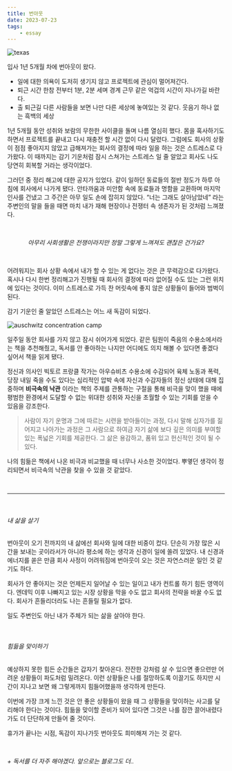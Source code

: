 ```yaml
---
title: 번아웃
date: 2023-07-23
tags:
    - essay
---
```


![texas](./blackwhite-texas.jpg)

입사 1년 5개월 차에 번아웃이 왔다.

- 일에 대한 의욕이 도저히 생기지 않고 프로젝트에 관심이 멀어져간다.
- 퇴근 시간 한참 전부터 1분, 2분 세며 경계 근무 같은 억겁의 시간이 지나가길 바란다.
- 출 퇴근길 다른 사람들을 보면 나만 다른 세상에 놓여있는 것 같다. 웃음기 하나 없는 흑백의 세상

1년 5개월 동안 성취와 보람의 무한한 사이클을 돌며 나름 열심히 했다. 몸을 혹사하기도 하면서 프로젝트를 끝내고 다시 재충전 할 시간 없이 다시 달렸다. 그럼에도 회사의 상황이 점점 좋아지지 않았고 급해져가는 회사의 결정에 따라 일을 하는 것은 스트레스로 다가왔다. 이 때까지는 감기 기운처럼 잠시 스쳐가는 스트레스 일 줄 알았고 회사도 나도 당연히 회복할 거라는 생각이었다.

그러던 중 정리 해고에 대한 공지가 있었다. 같이 일하던 동료들의 절반 정도가 하루 아침에 회사에서 나가게 됐다. 안타까움과 미안함 속에 동료들과 명함을 교환하며 마지막 인사를 건냈고 그 주간은 아무 일도 손에 잡히지 않았다. “너는 그래도 살아남았네” 라는 주변인의 말을 들을 때면 마치 내가 재해 현장이나 전쟁터 속 생존자가 된 것처럼 느껴졌다.

<br/>

<center>

*아무리 사회생활은 전쟁이라지만 정말 그렇게 느껴져도 괜찮은 건가요?*

</center>

<br/>

어려워지는 회사 상황 속에서 내가 할 수 있는 게 없다는 것은 큰 무력감으로 다가왔다. 혹시나 다시 한번 정리해고가 진행될 때 회사의 결정에 따라 없어질 수도 있는 그런 위치에 있다는 것이다. 이미 스트레스로 가득 찬 머릿속에 좋지 않은 상황들이 들어와 범벅이 된다.

감기 기운인 줄 알았던 스트레스는 어느 새 독감이 되었다.

![auschwitz concentration camp](./auschwitz-concentration-camp.jpg)

일주일 동안 회사를 가지 않고 잠시 쉬어가게 되었다. 같은 팀원이 죽음의 수용소에서라는 책을 추천해줬고, 독서를 안 좋아하는 나지만 어디에도 의지 해볼 수 있다면 좋겠다 싶어서 책을 읽게 됐다. 

정신과 의사인 빅토르 프랑클 작가는 아우슈비츠 수용소에 수감되어 육체 노동과 폭력, 당장 내일 죽을 수도 있다는 심리적인 압박 속에 자신과 수감자들의 정신 상태에 대해 집중하며 **비극속의 낙관** 이라는 책의 주제를 관통하는 구절을 통해 비극을 맞이 했을 때에 평범한 환경에서 도달할 수 없는 위대한 성취와 자신을 초월할 수 있는 기회를 얻을 수 있음을 강조한다.

> 사람이 자기 운명과 그에 따르는 시련을 받아들이는 과정, 다시 말해 십자가를 짊어지고 나아가는 과정은 그 사람으로 하여금 자기 삶에 보다 깊은 의미를 부여할 있는 폭넓은 기회를 제공한다. 그 삶은 용감하고, 품위 있고 헌신적인 것이 될 수 있다.

나의 힘듦은 책에서 나온 비극과 비교했을 때 너무나 사소한 것이었다. 뿌옇던 생각이 정리되면서 비극속의 낙관을 찾을 수 있을 것 같았다.

<br/>

---

<br/>

###### 내 삶을 살기

번아웃이 오기 전까지의 내 삶에선 회사와 일에 대한 비중이 컸다. 단순히 가장 많은 시간을 보내는 곳이라서가 아니라 평소에 하는 생각과 신경이 일에 쏠려 있었다. 내 신경과 에너지를 쏟은 만큼 회사 사정이 어려워짐에 번아웃이 오는 것은 자연스러운 일인 것 같기도 하다.

회사가 안 좋아지는 것은 언제든지 일어날 수 있는 일이고 내가 컨트롤 하기 힘든 영역이다. 엔데믹 이후 나빠지고 있는 시장 상황을 막을 수도 없고 회사의 전략을 바꿀 수도 없다. 회사가 흔들리더라도 나는 흔들릴 필요가 없다. 

일도 주변인도 아닌 내가 주체가 되는 삶을 살아야 한다.

<br/>

###### 힘듦을 맞이하기

예상하지 못한 힘든 순간들은 갑자기 찾아온다. 잔잔한 강처럼 살 수 있으면 좋으련만 어려운 상황들이 파도처럼 밀려온다. 이런 상황들은 나를 절망하도록 이끌기도 하지만 시간이 지나고 보면 왜 그렇게까지 힘들어했을까 생각하게 만든다.

이번에 가장 크게 느낀 것은 안 좋은 상황들이 왔을 때 그 상황들을 맞이하는 사고를 달리해야 한다는 것이다. 힘듦을 맞이할 준비가 되어 있다면 그것은 나를 잠깐 끌어내렸다가도 더 단단하게 만들어 줄 것이다.

휴가가 끝나는 시점, 독감이 지나가듯 번아웃도 희미해져 가는 것 같다.

<br/>

*+ 독서를 더 자주 해야겠다. 앞으로는 블로그도 더..*